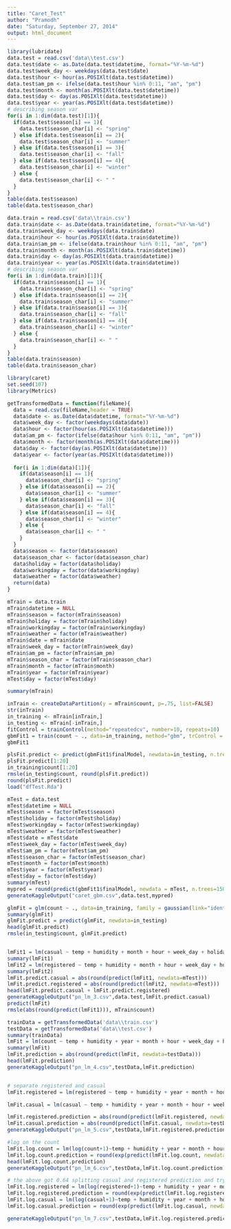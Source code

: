 ```yaml
---
title: "Caret_Test"
author: "Pramodh"
date: "Saturday, September 27, 2014"
output: html_document
---
```


```r
library(lubridate)
data.test = read.csv('data\\test.csv')
data.test$date <- as.Date(data.test$datetime, format="%Y-%m-%d")
data.test$week_day <- weekdays(data.test$date)
data.test$hour <- hour(as.POSIXlt(data.test$datetime))
data.test$am_pm <- ifelse(data.test$hour %in% 0:11, "am", "pm")  
data.test$month <- month(as.POSIXlt(data.test$datetime))
data.test$day <- day(as.POSIXlt(data.test$datetime))
data.test$year <- year(as.POSIXlt(data.test$datetime))
# describing season var 
for(i in 1:dim(data.test)[1]){
  if(data.test$season[i] == 1){
    data.test$season_char[i] <- "spring"
  } else if(data.test$season[i] == 2){
    data.test$season_char[i] <- "summer"
  } else if(data.test$season[i] == 3){
    data.test$season_char[i] <- "fall"
  } else if(data.test$season[i] == 4){
    data.test$season_char[i] <- "winter"
  } else {
    data.test$season_char[i] <- " "
  }
}
table(data.test$season)
table(data.test$season_char)

data.train = read.csv('data\\train.csv')
data.train$date <- as.Date(data.train$datetime, format="%Y-%m-%d")
data.train$week_day <- weekdays(data.train$date)
data.train$hour <- hour(as.POSIXlt(data.train$datetime))
data.train$am_pm <- ifelse(data.train$hour %in% 0:11, "am", "pm")  
data.train$month <- month(as.POSIXlt(data.train$datetime))
data.train$day <- day(as.POSIXlt(data.train$datetime))
data.train$year <- year(as.POSIXlt(data.train$datetime))
# describing season var 
for(i in 1:dim(data.train)[1]){
  if(data.train$season[i] == 1){
    data.train$season_char[i] <- "spring"
  } else if(data.train$season[i] == 2){
    data.train$season_char[i] <- "summer"
  } else if(data.train$season[i] == 3){
    data.train$season_char[i] <- "fall"
  } else if(data.train$season[i] == 4){
    data.train$season_char[i] <- "winter"
  } else {
    data.train$season_char[i] <- " "
  }
}
table(data.train$season)
table(data.train$season_char)

```



```r
library(caret)
set.seed(107)
library(Metrics)

getTransformedData = function(fileName){
  data = read.csv(fileName,header = TRUE)
  data$date <- as.Date(data$datetime, format="%Y-%m-%d")
  data$week_day <- factor(weekdays(data$date))
  data$hour <- factor(hour(as.POSIXlt(data$datetime)))
  data$am_pm <- factor(ifelse(data$hour %in% 0:11, "am", "pm"))
  data$month <- factor(month(as.POSIXlt(data$datetime)))
  data$day <- factor(day(as.POSIXlt(data$datetime)))
  data$year <- factor(year(as.POSIXlt(data$datetime)))
 
  for(i in 1:dim(data)[1]){
    if(data$season[i] == 1){
      data$season_char[i] <- "spring"
    } else if(data$season[i] == 2){
      data$season_char[i] <- "summer"
    } else if(data$season[i] == 3){
      data$season_char[i] <- "fall"
    } else if(data$season[i] == 4){
      data$season_char[i] <- "winter"
    } else {
      data$season_char[i] <- " "
    }
  }
  data$season <- factor(data$season)
  data$season_char <- factor(data$season_char)
  data$holiday = factor(data$holiday)
  data$workingday = factor(data$workingday)
  data$weather = factor(data$weather)
  return(data)
}

mTrain = data.train
mTrain$datetime = NULL
mTrain$season = factor(mTrain$season)
mTrain$holiday = factor(mTrain$holiday)
mTrain$workingday = factor(mTrain$workingday)
mTrain$weather = factor(mTrain$weather)
mTrain$date = mTrain$date
mTrain$week_day = factor(mTrain$week_day)
mTrain$am_pm = factor(mTrain$am_pm)
mTrain$season_char = factor(mTrain$season_char)
mTrain$month = factor(mTrain$month)
mTrain$year = factor(mTrain$year)
mTest$day = factor(mTest$day)

summary(mTrain)

inTrain <- createDataPartition(y = mTrain$count, p=.75, list=FALSE)
str(inTrain)
in_training <- mTrain[inTrain,]
in_testing <- mTrain[-inTrain,]
fitControl = trainControl(method="repeatedcv", number=10, repeats=10)
gbmFit1 = train(count ~ ., data=in_training, method="gbm", trControl = fitControl, verbose=FALSE)
gbmFit1

plsFit.predict <- predict(gbmFit1$finalModel, newdata=in_testing, n.trees=150, interaction.depth=3, shrinkage=0.1)
plsFit.predict[1:20]
in_training$count[1:20]
rmsle(in_testing$count, round(plsFit.predict))
round(plsFit.predict)
load("dfTest.Rda")

mTest = data.test
mTest$datetime = NULL
mTest$season = factor(mTest$season)
mTest$holiday = factor(mTest$holiday)
mTest$workingday = factor(mTest$workingday)
mTest$weather = factor(mTest$weather)
mTest$date = mTest$date
mTest$week_day = factor(mTest$week_day)
mTest$am_pm = factor(mTest$am_pm)
mTest$season_char = factor(mTest$season_char)
mTest$month = factor(mTest$month)
mTest$year = factor(mTest$year)
mTest$day = factor(mTest$day)
summary(mTest)
mypred = round(predict(gbmFit1$finalModel, newdata = mTest, n.trees=150, interaction.depth=3, shrinkage=0.1))
generateKaggleOutput("caret_gbm.csv",data.test,mypred)

```


```r
glmFit = glm(count ~ ., data=in_training, family = gaussian(link="identity"))
summary(glmFit)
glmFit.predict = predict(glmFit, newdata=in_testing)
head(glmFit.predict)
rmsle(in_testing$count, glmFit.predict)


lmFit1 = lm(casual ~ temp + humidity + month + hour + week_day + holiday + weather+year, data=mTrain)
summary(lmFit1)
lmFit2 = lm(registered ~ temp + humidity + month + hour + week_day + holiday + weather + year , data=mTrain)
summary(lmFit2)
lmFit.predict.casual = abs(round(predict(lmFit1, newdata=mTest)))
lmFit.predict.registered = abs(round(predict(lmFit2, newdata=mTest)))
head(lmFit.predict.casual + lmFit.predict.registered)
generateKaggleOutput("pn_lm_3.csv",data.test,lmFit.predict.casual)
predict(lmFit)
rmsle(abs(round(predict(lmFit1))), mTrain$count)

```

```r
trainData = getTransformedData('data\\train.csv')
testData = getTransformedData('data\\test.csv')
summary(trainData)
lmFit = lm(count ~ temp + humidity + year + month + hour + week_day + holiday + weather, data=trainData)
summary(lmFit)
lmFit.prediction = abs(round(predict(lmFit, newdata=testData)))
head(lmFit.prediction)
generateKaggleOutput("pn_lm_4.csv",testData,lmFit.prediction)


# separate registered and casual
lmFit.registered = lm(registered ~ temp + humidity + year + month + hour + week_day + holiday + weather, data=trainData)

lmFit.casual = lm(casual ~ temp + humidity + year + month + hour + week_day + holiday + weather, data=trainData)

lmFit.registered.prediction = abs(round(predict(lmFit.registered, newdata=testData)))
lmFit.casual.prediction = abs(round(predict(lmFit.casual, newdata=testData)))
generateKaggleOutput("pn_lm_5.csv",testData,lmFit.registered.prediction + lmFit.casual.prediction)

#log on the count
lmFit.log.count = lm(log(count+1)~temp + humidity + year + month + hour + week_day + holiday + weather, data=trainData)
lmFit.log.count.prediction = round(exp(predict(lmFit.log.count, newdata=testData)))
head(lmFit.log.count.prediction)
generateKaggleOutput("pn_lm_6.csv",testData,lmFit.log.count.prediction)

# the above got 0.64 splitting casual and registered prediction and trying
lmFit.log.registered = lm(log(registered+1)~temp + humidity + year + month + hour + week_day + holiday + weather, data=trainData)
lmFit.log.registered.prediction = round(exp(predict(lmFit.log.registered, newdata=testData)))
lmFit.log.casual = lm(log(casual+1)~temp + humidity + year + month + hour + week_day + holiday + weather, data=trainData)
lmFit.log.casual.prediction = round(exp(predict(lmFit.log.casual, newdata=testData)))

generateKaggleOutput("pn_lm_7.csv",testData,lmFit.log.registered.prediction + lmFit.log.casual.prediction )


```

